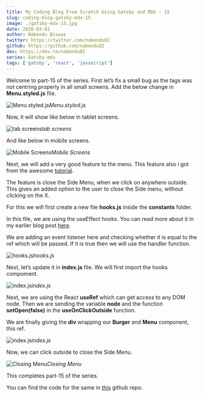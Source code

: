 ```yaml
---
title: My Coding Blog From Scratch Using Gatsby and MDX - 15
slug: coding-blog-gatsby-mdx-15
image: ./gatsby-mdx-15.jpg
date: 2020-03-01
author: Nabendu Biswas
twitter: https://twitter.com/nabendu82
github: https://github.com/nabendu82
dev: https://dev.to/nabendu82
series: Gatsby-mdx
tags: ['gatsby', 'react', 'javascript']
---
```


Welcome to part-15 of the series. First let’s fix a small bug as the tags was not centring properly in all small screens. Add the below change in **Menu.styled.js** file.

![Menu.styled.js](https://ik.imagekit.io/thewebdev/thewebdev/15/1_J2InOqS0R7.png)*Menu.styled.js*

Now, it will show like below in tablet screens.

![tab screens](https://ik.imagekit.io/thewebdev/thewebdev/15/2_cCRijUkJ4.png)*tab screens*

And like below in mobile screens.

<div className={styles.image__small}>

![Mobile Screens](https://ik.imagekit.io/thewebdev/thewebdev/15/3_wWwDrut2O.png)*Mobile Screens*

</div>

Next, we will add a very good feature to the menu. This feature also i got from the awesome [tutorial](https://css-tricks.com/hamburger-menu-with-a-side-of-react-hooks-and-styled-components/).

The feature is close the Side Menu, when we click on anywhere outside. This gives an added option to the user to close the Side menu, without clicking on the X.

For this we will first create a new file **hooks.js** inside the **constants** folder.

In this file, we are using the useEffect hooks. You can read more about it in my earlier blog post [here](https://thewebdev.tech/react-hooks).

We are adding an event listener here and checking whether it is equal to the ref which will be passed. If it is true then we will use the handler function.

![hooks.js](https://ik.imagekit.io/thewebdev/thewebdev/15/4_SrsZfUJ6mz.png)*hooks.js*

Next, let’s update it in **index.js** file. We will first import the hooks compoment.

![index.js](https://ik.imagekit.io/thewebdev/thewebdev/15/5_-dsikkc-KX.png)*index.js*

Next, we are using the React **useRef** which can get access to any DOM node. Then we are sending the variable **node** and the function **setOpen(false)** in the **useOnClickOutside** function.

We are finally giving the **div** wrapping our **Burger** and **Menu** component, this ref.

![index.js](https://ik.imagekit.io/thewebdev/thewebdev/15/6_ac1Lp1cKSA.png)*index.js*

Now, we can click outside to close the Side Menu.

<div className={styles.image__small}>

![Closing Menu](https://ik.imagekit.io/thewebdev/thewebdev/15/7_1cq7u__b0m.gif)*Closing Menu*

</div>

This completes part-15 of the series.

You can find the code for the same in [this](https://github.com/nabendu82/thewebdev-public) github repo.

